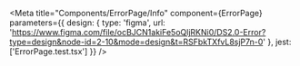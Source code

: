 
<Meta
  title="Components/ErrorPage/Info"
  component={ErrorPage}
  parameters={{
    design: {
      type: 'figma',
      url: 'https://www.figma.com/file/ocBJCN1akiFe5oQljRKNi0/DS2.0-Error?type=design&node-id=2-10&mode=design&t=RSFbkTXfvL8sjP7n-0'
    },
    jest: ['ErrorPage.test.tsx']
  }}
/>

<Story of={DecoratorDefault} />

<Unstyled>
  <Stories />
</Unstyled>
